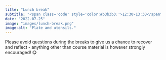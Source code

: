 ```yaml
---
title: "Lunch break"
subtitle: "<span class='code' style='color:#b3b3b3;'>12:30-13:30</span>"
date: "2022-07-25"
image: "images/lunch-break.png"
image-alt: "Plate and utensils."
---
```


::: callout-warning
Please avoid questions during the breaks to give us a chance to recover and reflect - anything other than course material is however strongly encouraged! 😋
:::
